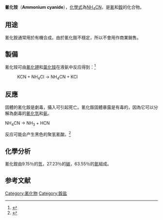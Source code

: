 {{Expert|time=2015-12-14T03:44:05+00:00}}
{{chembox
|   Name = 氰化銨
|   ImageFileL1 = Ammonium-3D-vdW.png
|   ImageNameL1 = Space-filling model of the ammonium cation
|   ImageFileR1 = Cyanide-ion-3D-vdW.png
|   ImageNameR1 = Space-filling model of the cyanide anion
|   IUPACName = 
|   OtherNames = 
| Section1 = {{Chembox Identifiers
| CASNo = 12211-52-8
| CASNo_Ref = {{cascite|correct|CAS}}
|    ChemSpiderID  =  140210
|  InChI  =  1/CN.H3N/c1-2;/h;1H3/q-1;/p+1
|  InChIKey  =  ICAIHGOJRDCMHE-IKLDFBCSAW
|  SMILES  =  [C-]#N.[NH4+]
|    PubChem  =  159440
|  ChemSpiderID_Ref  = {{chemspidercite|correct|chemspider}}
|  StdInChI_Ref  = {{stdinchicite|correct|chemspider}}
|  StdInChI  =  1S/CN.H3N/c1-2;/h;1H3/q-1;/p+1
|  StdInChIKey_Ref  = {{stdinchicite|correct|chemspider}}
|  StdInChIKey  =  ICAIHGOJRDCMHE-UHFFFAOYSA-O
}}
| Section2 = {{Chembox Properties
|   Formula = NH<sub>4</sub>CN
|   MolarMass = 44.0559
|   Appearance = 無色固體
|   Density = 1.02 g/cm<sup>3</sup>
|   Solubility = 易溶
|   SolubleOther = 溶於[[酒精|酒精]]
|   MeltingPt = 
|   BoilingPt = 36 °C（分解）
|   RefractIndex =
  }}
| Section3 = {{Chembox Structure
|   Coordination = 
|   CrystalStruct =
  }}
| Section8 = {{Chembox Related
|   OtherAnions = [[氰酸铵|氰酸铵]]<BR>[[硫氰酸铵|硫氰酸铵]]
|   OtherCations = {{鹼金屬相關化學品|氰化物}}
|   OtherCpds = [[氨|氨]]<br />[[氰化氫|氰化氫]]
  }}
}}

'''氰化铵'''（'''Ammonium cyanide'''），[[化學式|化學式]]為[[銨|NH]]<sub>4</sub>[[氰|CN]]，是[[氰|氰]]和[[銨|銨]]的化合物。

== 用途 ==
氰化銨通常用於有機合成。由於氰化銨不穩定，所以不會用作商業銷售。

== 製備 ==
氰化铵可由[[氰化钾|氰化钾]]和[[氯化铵|氯化铵]]在液氨中反应得到：<ref>{{cite journal|url=http://linkinghub.elsevier.com/retrieve/pii/S0020169300824470|issue=2|doi=10.1016/s0020-1693(00)82447-0|pages=143–145|title=Ammonium cyanide: its preparation and reactions with transition metal(0) cyanides|volume=89|journal=Inorganica Chimica Acta|date=1984-10|issn=0020-1693|accessdate=2018-08-01|author=Elaine S. Dodsworth, Janice P. Eaton, Michael P. Ellerby, David Nicholls|archive-date=2018-08-01|archive-url=https://web.archive.org/web/20180801221027/https://linkinghub.elsevier.com/retrieve/pii/S0020169300824470|dead-url=no}}</ref>

: KCN + NH<sub>4</sub>Cl → NH<sub>4</sub>CN + KCl

== 反應 ==
固體的氰化銨是劇毒，攝入可引起死亡。氰化銨固體暴露是有毒的，因為它可以分解為劇毒的[[氰化氫|氰化氫]]和[[氨|氨]]。

NH<sub>4</sub>CN → NH<sub>3</sub> + HCN

反应可能会产生黑色的聚氢氰酸。<ref>{{Cite book |doi = 10.1007/3-540-54752-5_195|chapter = Hydrogen cyanide polymerization: A preferred cosmochemical pathway|title = Bioastronomy: The Search for Extraterrestrial Life—The Exploration Broadens|volume = 390|pages = 85–87|series = Lecture Notes in Physics|year = 1991|last1 = Matthews|first1 = Clifford N|isbn = 978-3-540-54752-5}}</ref>

== 化學分析 ==
氰化銨由9.15％的[[氫|氫]]，27.23％的[[碳|碳]]，63.55％的[[氮|氮]]組成。

== 参考文献 ==
{{reflist}}

{{氰化物}}
[[Category:氰化物|Category:氰化物]]
[[Category:銨盐|Category:銨盐]]